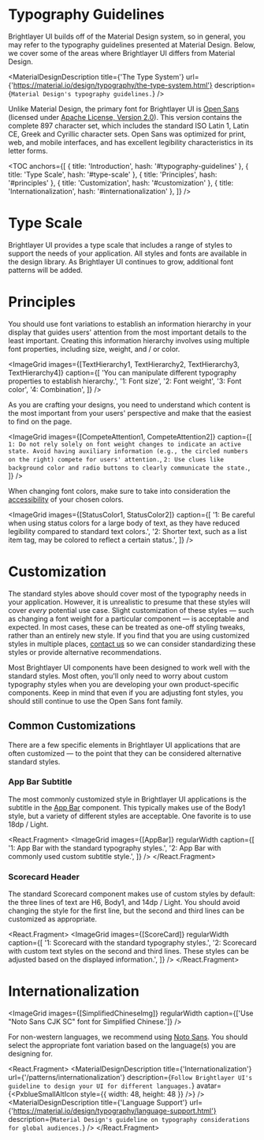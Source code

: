 
<!-- Images -->


<!-- KEYWORDS: design style typography text -->

# Typography Guidelines

Brightlayer UI builds off of the Material Design system, so in general, you may refer to the typography guidelines presented at Material Design. Below, we cover some of the areas where Brightlayer UI differs from Material Design.

<MaterialDesignDescription
    title={'The Type System'}
    url={'https://material.io/design/typography/the-type-system.html'}
    description={`Material Design's typography guidelines.`}
/>

Unlike Material Design, the primary font for Brightlayer UI is [Open Sans](https://fonts.google.com/specimen/Open+Sans?selection.family=Open+Sans) (licensed under [Apache License, Version 2.0](http://www.apache.org/licenses/LICENSE-2.0)). This version contains the complete 897 character set, which includes the standard ISO Latin 1, Latin CE, Greek and Cyrillic character sets. Open Sans was optimized for print, web, and mobile interfaces, and has excellent legibility characteristics in its letter forms.

<TOC
    anchors={[
        { title: 'Introduction', hash: '#typography-guidelines' },
        { title: 'Type Scale', hash: '#type-scale' },
        { title: 'Principles', hash: '#principles' },
        { title: 'Customization', hash: '#customization' },
        { title: 'Internationalization', hash: '#internationalization' },
    ]}
/>
<Divider />

# Type Scale

Brightlayer UI provides a type scale that includes a range of styles to support the needs of your application. All styles and fonts are available in the design library. As Brightlayer UI continues to grow, additional font patterns will be added.

<TypographyTable />

# Principles

You should use font variations to establish an information hierarchy in your display that guides users' attention from the most important details to the least important. Creating this information hierarchy involves using multiple font properties, including size, weight, and / or color.

<ImageGrid
    images={[TextHierarchy1, TextHierarchy2, TextHierarchy3, TextHierarchy4]}
    caption={[
        'You can manipulate different typography properties to establish hierarchy.',
        '1: Font size',
        '2: Font weight',
        '3: Font color',
        '4: Combination',
    ]}
/>

As you are crafting your designs, you need to understand which content is the most important from your users' perspective and make that the easiest to find on the page.

<ImageGrid
    images={[CompeteAttention1, CompeteAttention2]}
    caption={[
        `1: Do not rely solely on font weight changes to indicate an active state. Avoid having auxiliary information (e.g., the circled numbers on the right) compete for users' attention.`,
        `2: Use clues like background color and radio buttons to clearly communicate the state.`,
    ]}
/>

When changing font colors, make sure to take into consideration the [accessibility](/design/accessibility) of your chosen colors.

<ImageGrid
    images={[StatusColor1, StatusColor2]}
    caption={[
        '1: Be careful when using status colors for a large body of text, as they have reduced legibility compared to standard text colors.',
        '2: Shorter text, such as a list item tag, may be colored to reflect a certain status.',
    ]}
/>

<Divider />

# Customization

The standard styles above should cover most of the typography needs in your application. However, it is unrealistic to presume that these styles will cover _every_ potential use case. Slight customization of these styles — such as changing a font weight for a particular component — is acceptable and expected. In most cases, these can be treated as one-off styling tweaks, rather than an entirely new style. If you find that you are using customized styles in multiple places, [contact us](/community/contactus) so we can consider standardizing these styles or provide alternative recommendations.

Most Brightlayer UI components have been designed to work well with the standard styles. Most often, you'll only need to worry about custom typography styles when you are developing your own product-specific components. Keep in mind that even if you are adjusting font styles, you should still continue to use the Open Sans font family.

## Common Customizations

There are a few specific elements in Brightlayer UI applications that are often customized — to the point that they can be considered alternative standard styles.

### App Bar Subtitle

The most commonly customized style in Brightlayer UI applications is the subtitle in the [App Bar](/patterns/appbar) component. This typically makes use of the Body1 style, but a variety of different styles are acceptable. One favorite is to use 18dp / Light.

<React.Fragment>
    <ImageGrid
        images={[AppBar]}
        regularWidth
        caption={[
            '1: App Bar with the standard typography styles.',
            '2: App Bar with commonly used custom subtitle style.',
        ]}
    />
</React.Fragment>

### Scorecard Header

The standard Scorecard component makes use of custom styles by default: the three lines of text are H6, Body1, and 14dp / Light. You should avoid changing the style for the first line, but the second and third lines can be customized as appropriate.

<React.Fragment>
    <ImageGrid
        images={[ScoreCard]}
        regularWidth
        caption={[
            '1: Scorecard with the standard typography styles.',
            '2: Scorecard with custom text styles on the second and third lines. These styles can be adjusted based on the displayed information.',
        ]}
    />
    <Divider />
</React.Fragment>

# Internationalization

<ImageGrid
    images={[SimplifiedChineseImg]}
    regularWidth
    caption={['Use "Noto Sans CJK SC" font for Simplified Chinese.']}
/>

For non-western languages, we recommend using [Noto Sans](https://www.google.com/get/noto/). You should select the appropriate font variation based on the language(s) you are designing for.

<React.Fragment>
    <MaterialDesignDescription
        title={'Internationalization'}
        url={'/patterns/internationalization'}
        description={`Follow Brightlayer UI's guideline to design your UI for different languages.`}
        avatar={<PxblueSmallAltIcon style={{ width: 48, height: 48 }} />}
    />
    <MaterialDesignDescription
        title={'Language Support'}
        url={'https://material.io/design/typography/language-support.html'}
        description={`Material Design's guideline on typography considerations for global audiences.`}
    />
</React.Fragment>
